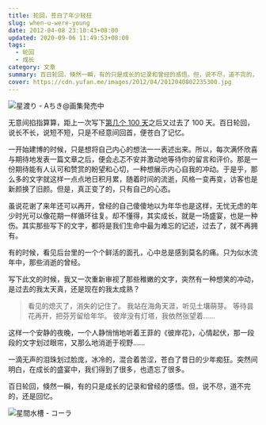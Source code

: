 ```yaml
---
title: 轮回，苍白了年少轻狂
slug: when-u-were-young
date: 2012-04-08 23:10:43+08:00
updated: 2020-09-06 11:49:53+08:00
tags:
  - 轮回
  - 成长
category: 文章
summary: 百日轮回，倏然一瞬，有的只是成长的记录和曾经的感悟。但，说不尽，道不完的，还是回忆。
cover: https://cdn.yufan.me/images/2012/04/2012040802235300.jpg
---
```


![星渡り - Aちき@画集発売中](https://cdn.yufan.me/images/2012/04/2012040802192000.jpg)

<MusicPlayer id={1892046117} />

无意间掐指算算，距上一次写下[第几个 100 天](/posts/one-hundred-days/)之后又过去了 100 天。百日轮回，说长不长，说短不短，只是不经意间回首，便苍白了记忆。

一开始建博的时候，只是想将自己内心的想法一一表述出来。所以，每次满怀欣喜与期待地发表一篇文章之后，便会忐忑不安并激动地等待你的留言和评价。那是一份期待能有人认可和赞赏的盼望和心切，一种想展示内心自我的冲动。于是乎，那么多的文字就这样一点点地日积月累，随着时间的流逝，风格一变再变，访客也是新颜换了旧颜。但是，真正变了的，只有自己的心态。

虽说花谢了来年还可以再开，曾经的自己傻傻地以为年华也是这样，无忧无虑的年少时光可以像花期一样循环往复。却不懂得，其实成长，就是一场盛宴，也是一种伤。其实那些写下的文字，都将是我们生命中最为难忘的记述，过去了，就不再拥有。

有的时候，看见后台里的一个个鲜活的面孔，心中总是感到莫名的痛。只为似水流年中，那些消逝的曾经。

写下此文的时候，我又一次重新审视了那些稚嫩的文字，突然有一种想笑的冲动，是过去的我太天真，还是现在的我太成熟？

> 看见的熄灭了，消失的记住了。
> 我站在海角天涯，听见土壤萌芽。
> 等待昙花再开，把芬芳留给年华。
> 彼岸没有灯塔，我依然张望着……

这样一个安静的夜晚，一个人静悄悄地听着王菲的《彼岸花》，心情起伏，那一段段的文字划过眼帘，又那么地消逝于视野……

一滴无声的泪珠划过脸庞，冰冷的，混合着苦涩，苍白了昔日的少年痴狂。突然间明白，在成长的盛宴中，我们得到了很多，也遗忘了很多。

百日轮回，倏然一瞬，有的只是成长的记录和曾经的感悟。但，说不尽，道不完的，还是回忆。

![星間水槽 - コーラ](https://cdn.yufan.me/images/2012/04/2012040802264300.jpg)
